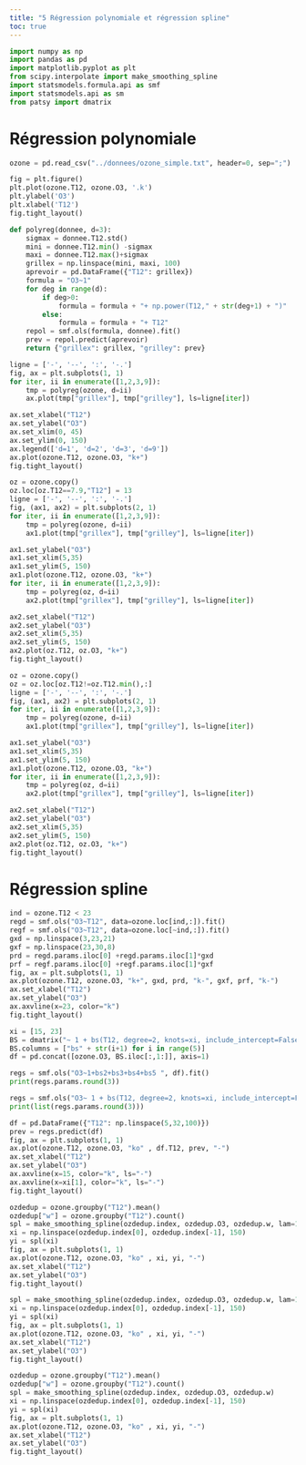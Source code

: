 ```yaml
---
title: "5 Régression polynomiale et régression spline"
toc: true
---
```





```python
import numpy as np
import pandas as pd
import matplotlib.pyplot as plt
from scipy.interpolate import make_smoothing_spline
import statsmodels.formula.api as smf
import statsmodels.api as sm
from patsy import dmatrix 
```

#   Régression polynomiale


```python
ozone = pd.read_csv("../donnees/ozone_simple.txt", header=0, sep=";")
```

```python
fig = plt.figure()
plt.plot(ozone.T12, ozone.O3, '.k')
plt.ylabel('O3')
plt.xlabel('T12')
fig.tight_layout()
```

```python
def polyreg(donnee, d=3):
    sigmax = donnee.T12.std()
    mini = donnee.T12.min() -sigmax
    maxi = donnee.T12.max()+sigmax
    grillex = np.linspace(mini, maxi, 100)
    aprevoir = pd.DataFrame({"T12": grillex})
    formula = "O3~1"
    for deg in range(d):
        if deg>0:
            formula = formula + "+ np.power(T12," + str(deg+1) + ")"
        else:
            formula = formula + "+ T12"
    repol = smf.ols(formula, donnee).fit()
    prev = repol.predict(aprevoir)
    return {"grillex": grillex, "grilley": prev}

```


```python
ligne = ['-', '--', ':', '-.']
fig, ax = plt.subplots(1, 1)
for iter, ii in enumerate([1,2,3,9]):
    tmp = polyreg(ozone, d=ii)
    ax.plot(tmp["grillex"], tmp["grilley"], ls=ligne[iter])

ax.set_xlabel("T12")
ax.set_ylabel("O3")
ax.set_xlim(0, 45)
ax.set_ylim(0, 150)
ax.legend(['d=1', 'd=2', 'd=3', 'd=9'])
ax.plot(ozone.T12, ozone.O3, "k+")
fig.tight_layout()

```


```python
oz = ozone.copy()
oz.loc[oz.T12==7.9,"T12"] = 13
ligne = ['-', '--', ':', '-.']
fig, (ax1, ax2) = plt.subplots(2, 1)
for iter, ii in enumerate([1,2,3,9]):
    tmp = polyreg(ozone, d=ii)
    ax1.plot(tmp["grillex"], tmp["grilley"], ls=ligne[iter])

ax1.set_ylabel("O3")
ax1.set_xlim(5,35)
ax1.set_ylim(5, 150)
ax1.plot(ozone.T12, ozone.O3, "k+")
for iter, ii in enumerate([1,2,3,9]):
    tmp = polyreg(oz, d=ii)
    ax2.plot(tmp["grillex"], tmp["grilley"], ls=ligne[iter])

ax2.set_xlabel("T12")
ax2.set_ylabel("O3")
ax2.set_xlim(5,35)
ax2.set_ylim(5, 150)
ax2.plot(oz.T12, oz.O3, "k+")
fig.tight_layout()

```


```python
oz = ozone.copy()
oz = oz.loc[oz.T12!=oz.T12.min(),:]
ligne = ['-', '--', ':', '-.']
fig, (ax1, ax2) = plt.subplots(2, 1)
for iter, ii in enumerate([1,2,3,9]):
    tmp = polyreg(ozone, d=ii)
    ax1.plot(tmp["grillex"], tmp["grilley"], ls=ligne[iter])

ax1.set_ylabel("O3")
ax1.set_xlim(5,35)
ax1.set_ylim(5, 150)
ax1.plot(ozone.T12, ozone.O3, "k+")
for iter, ii in enumerate([1,2,3,9]):
    tmp = polyreg(oz, d=ii)
    ax2.plot(tmp["grillex"], tmp["grilley"], ls=ligne[iter])

ax2.set_xlabel("T12")
ax2.set_ylabel("O3")
ax2.set_xlim(5,35)
ax2.set_ylim(5, 150)
ax2.plot(oz.T12, oz.O3, "k+")
fig.tight_layout()

```

#   Régression spline


```python
ind = ozone.T12 < 23
regd = smf.ols("O3~T12", data=ozone.loc[ind,:]).fit()
regf = smf.ols("O3~T12", data=ozone.loc[~ind,:]).fit()
gxd = np.linspace(3,23,21)
gxf = np.linspace(23,30,8)
prd = regd.params.iloc[0] +regd.params.iloc[1]*gxd
prf = regf.params.iloc[0] +regf.params.iloc[1]*gxf
fig, ax = plt.subplots(1, 1)
ax.plot(ozone.T12, ozone.O3, "k+", gxd, prd, "k-", gxf, prf, "k-")
ax.set_xlabel("T12")
ax.set_ylabel("O3")
ax.axvline(x=23, color="k")
fig.tight_layout()

```


```python
xi = [15, 23]
BS = dmatrix("~ 1 + bs(T12, degree=2, knots=xi, include_intercept=False, lower_bound=5, upper_bound=32)", ozone, return_type="dataframe")
BS.columns = ["bs" + str(i+1) for i in range(5)]
df = pd.concat([ozone.O3, BS.iloc[:,1:]], axis=1)

regs = smf.ols("O3~1+bs2+bs3+bs4+bs5 ", df).fit()
print(regs.params.round(3))

```


```python
regs = smf.ols("O3~ 1 + bs(T12, degree=2, knots=xi, include_intercept=False, lower_bound=5, upper_bound=32)", ozone).fit()
print(list(regs.params.round(3)))
```


```python
df = pd.DataFrame({"T12": np.linspace(5,32,100)})
prev = regs.predict(df)
fig, ax = plt.subplots(1, 1)
ax.plot(ozone.T12, ozone.O3, "ko" , df.T12, prev, "-")
ax.set_xlabel("T12")
ax.set_ylabel("O3")
ax.axvline(x=15, color="k", ls="-")
ax.axvline(x=xi[1], color="k", ls="-")
fig.tight_layout()
```


```python
ozdedup = ozone.groupby("T12").mean()
ozdedup["w"] = ozone.groupby("T12").count()
spl = make_smoothing_spline(ozdedup.index, ozdedup.O3, ozdedup.w, lam=10000)
xi = np.linspace(ozdedup.index[0], ozdedup.index[-1], 150)
yi = spl(xi)
fig, ax = plt.subplots(1, 1)
ax.plot(ozone.T12, ozone.O3, "ko" , xi, yi, "-")
ax.set_xlabel("T12")
ax.set_ylabel("O3")
fig.tight_layout()
```


```python
spl = make_smoothing_spline(ozdedup.index, ozdedup.O3, ozdedup.w, lam=1e-2)
xi = np.linspace(ozdedup.index[0], ozdedup.index[-1], 150)
yi = spl(xi)
fig, ax = plt.subplots(1, 1)
ax.plot(ozone.T12, ozone.O3, "ko" , xi, yi, "-")
ax.set_xlabel("T12")
ax.set_ylabel("O3")
fig.tight_layout()

```


```python
ozdedup = ozone.groupby("T12").mean()
ozdedup["w"] = ozone.groupby("T12").count()
spl = make_smoothing_spline(ozdedup.index, ozdedup.O3, ozdedup.w)
xi = np.linspace(ozdedup.index[0], ozdedup.index[-1], 150)
yi = spl(xi)
fig, ax = plt.subplots(1, 1)
ax.plot(ozone.T12, ozone.O3, "ko" , xi, yi, "-")
ax.set_xlabel("T12")
ax.set_ylabel("O3")
fig.tight_layout()

```